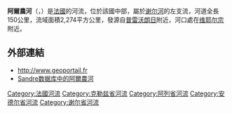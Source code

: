 {{noteTA
|G1=法国地名
|G2=单位
}}
{{Infobox river
| name              = 阿爾農河
| native_name       = Arnon
| image             = Charost Arnon.JPG 
| image_caption     = 流经[[沙罗|沙罗]]的阿爾農河
| source1_location  = {{flag|Limousin}}
| mouth_location    = [[谢尔河|谢尔河]]
| mouth_coordinates = {{coord|47|13|1|N|2|0|42|E|name=Cher-Arnon|display=inline,title}}
| progression       = {{RCher}} 
| subdivision_type1 = [[世界政區索引|国家]]
| subdivision_name1 = {{FR}} 
| length            = {{convert|150.5|km|abbr=on}} 
| source1_elevation = 
| discharge1_avg    = 
| basin_size        = {{convert|2,274|km2|abbr=on}}
}}
'''阿爾農河'''（{{lang-fr|Arnon}}，{{IPA-fr|aʁnɔ̃}}）是[[法國|法國]]的河流，位於該國中部，屬於[[谢尔河|谢尔河]]的左支流，河道全長150公里，流域面積2,274平方公里，發源自[[普雷沃朗日|普雷沃朗日]]附近，河口處在[[维耶尔宗|维耶尔宗]]附近。

==外部連結==
*http://www.geoportail.fr {{Wayback|url=http://www.geoportail.fr/ |date=20101215171356 }}
*[http://sandre.eaufrance.fr/app/chainage/courdo/htm/K6--024-.php?cg=K6--024- Sandre数据库中的阿爾農河] {{Wayback|url=http://sandre.eaufrance.fr/app/chainage/courdo/htm/K6--024-.php?cg=K6--024- |date=20190713150302 }}

{{France-geo-stub}}
[[Category:法國河流|Category:法國河流]]
[[Category:克勒兹省河流|Category:克勒兹省河流]]
[[Category:阿列省河流|Category:阿列省河流]]
[[Category:安德尔省河流|Category:安德尔省河流]]
[[Category:谢尔省河流|Category:谢尔省河流]]